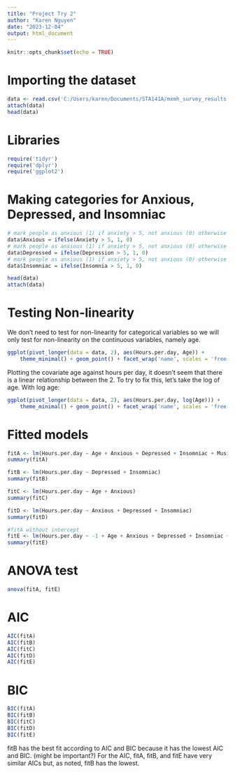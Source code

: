 ---
title: "Project Try 2"
author: "Karen Nguyen"
date: "2023-12-04"
output: html_document
---

```{r setup, include=FALSE}
knitr::opts_chunk$set(echo = TRUE)
```

# Importing the dataset

```{r}
data <- read.csv('C:/Users/karen/Documents/STA141A/mxmh_survey_results.csv')
attach(data)
head(data)
```

# Libraries

```{r}
require('tidyr')
require('dplyr')
require('ggplot2')
```

# Making categories for Anxious, Depressed, and Insomniac
```{r}
# mark people as anxious (1) if anxiety > 5, not anxious (0) otherwise
data$Anxious = ifelse(Anxiety > 5, 1, 0)
# mark people as anxious (1) if anxiety > 5, not anxious (0) otherwise
data$Depressed = ifelse(Depression > 5, 1, 0)
# mark people as anxious (1) if anxiety > 5, not anxious (0) otherwise
data$Insomniac = ifelse(Insomnia > 5, 1, 0)

head(data)
attach(data)
```
# Testing Non-linearity

We don't need to test for non-linearity for categorical variables so we will only test for non-linearity on the continuous variables, namely age.
```{r}
ggplot(pivot_longer(data = data, 2), aes(Hours.per.day, Age)) + 
    theme_minimal() + geom_point() + facet_wrap('name', scales = 'free')
```
Plotting the covariate age against hours per day, it doesn't seem that there is a linear relationship between the 2.
To try to fix this, let's take the log of age.
With log age:
```{r}
ggplot(pivot_longer(data = data, 2), aes(Hours.per.day, log(Age))) + 
    theme_minimal() + geom_point() + facet_wrap('name', scales = 'free')
```

# Fitted models
```{r}
fitA <- lm(Hours.per.day ~ Age + Anxious + Depressed + Insomniac + Music.effects)
summary(fitA)
```
```{r}
fitB <- lm(Hours.per.day ~ Depressed + Insomniac)
summary(fitB)
```

```{r}
fitC <- lm(Hours.per.day ~ Age + Anxious)
summary(fitC)
```

```{r}
fitD <- lm(Hours.per.day ~ Anxious + Depressed + Insomniac)
summary(fitD)
```

```{r}
#fitA without intercept
fitE <- lm(Hours.per.day ~ -1 + Age + Anxious + Depressed + Insomniac + Music.effects)
summary(fitE)
```

# ANOVA test
```{r}
anova(fitA, fitE)
```
# AIC
```{r}
AIC(fitA)
AIC(fitB)
AIC(fitC)
AIC(fitD)
AIC(fitE)
```
# BIC
```{r}
BIC(fitA)
BIC(fitB)
BIC(fitC)
BIC(fitD)
BIC(fitE)
```
fitB has the best fit according to AIC and BIC because it has the lowest AIC and BIC.
(might be important?)
For the AIC, fitA, fitB, and fitE have very similar AICs but, as noted, fitB has the lowest.

